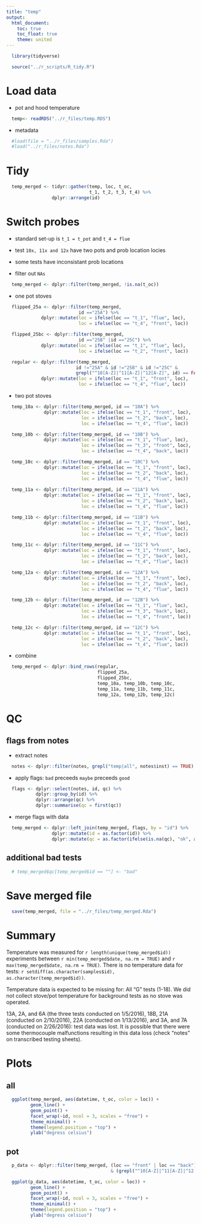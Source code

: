 ```yaml
---
title: "temp"
output:
  html_document:
    toc: true
    toc_float: true
    theme: united
---
```


```r
  library(tidyverse)
```

```r
  source("../r_scripts/R_tidy.R")
```

# Load data

* pot and hood temperature

```r
  temp<- readRDS("../r_files/temp.RDS")
```

* metadata

```r
  #load(file = "../r_files/samples.Rda")
  #load("../r_files/notes.Rda")
```

# Tidy

```r
  temp_merged <- tidyr::gather(temp, loc, t_oc,
                               t_1, t_2, t_3, t_4) %>%
                 dplyr::arrange(id)
```

# Switch probes

* standard set-up is `t_1 = t_pot` and `t_4 = flue`
* test `10x, 11x and 12x` have two pots and prob location locies
* some tests have inconsistant prob locations

* filter out `NAs`

```r
  temp_merged <- dplyr::filter(temp_merged, !is.na(t_oc))
```

* one pot stoves

```r
  flipped_25a <- dplyr::filter(temp_merged,
                           id =="25A") %>%
             dplyr::mutate(loc = ifelse(loc == "t_1", "flue", loc),
                           loc = ifelse(loc == "t_4", "front", loc))

  flipped_25bc <- dplyr::filter(temp_merged,
                           id =="25B" |id =="25C") %>%
             dplyr::mutate(loc = ifelse(loc == "t_1", "flue", loc),
                           loc = ifelse(loc == "t_2", "front", loc))

  regular <- dplyr::filter(temp_merged,
                          id !="25A" & id !="25B" & id !="25C" &
                          grepl("^10[A-Z]|^11[A-Z]|^12[A-Z]", id) == FALSE) %>%
             dplyr::mutate(loc = ifelse(loc == "t_1", "front", loc),
                           loc = ifelse(loc == "t_4", "flue", loc))

```

* two pot stoves

```r
  temp_10a <- dplyr::filter(temp_merged, id == "10A") %>%
              dplyr::mutate(loc = ifelse(loc == "t_1", "front", loc),
                            loc = ifelse(loc == "t_2", "back", loc),
                            loc = ifelse(loc == "t_4", "flue", loc))

  temp_10b <- dplyr::filter(temp_merged, id == "10B") %>%
              dplyr::mutate(loc = ifelse(loc == "t_1", "flue", loc),
                            loc = ifelse(loc == "t_3", "front", loc),
                            loc = ifelse(loc == "t_4", "back", loc))

  temp_10c <- dplyr::filter(temp_merged, id == "10C") %>%
              dplyr::mutate(loc = ifelse(loc == "t_1", "front", loc),
                            loc = ifelse(loc == "t_2", "back", loc),
                            loc = ifelse(loc == "t_4", "flue", loc))
  
  temp_11a <- dplyr::filter(temp_merged, id == "11A") %>%
              dplyr::mutate(loc = ifelse(loc == "t_1", "front", loc),
                            loc = ifelse(loc == "t_2", "back", loc),
                            loc = ifelse(loc == "t_4", "flue", loc))

  temp_11b <- dplyr::filter(temp_merged, id == "11B") %>%
              dplyr::mutate(loc = ifelse(loc == "t_1", "front", loc),
                            loc = ifelse(loc == "t_2", "back", loc),
                            loc = ifelse(loc == "t_4", "flue", loc))

  temp_11c <- dplyr::filter(temp_merged, id == "11C") %>%
              dplyr::mutate(loc = ifelse(loc == "t_1", "front", loc),
                            loc = ifelse(loc == "t_2", "back", loc),
                            loc = ifelse(loc == "t_4", "flue", loc))

  temp_12a <- dplyr::filter(temp_merged, id == "12A") %>%
              dplyr::mutate(loc = ifelse(loc == "t_1", "front", loc),
                            loc = ifelse(loc == "t_2", "back", loc),
                            loc = ifelse(loc == "t_4", "flue", loc))

  temp_12b <- dplyr::filter(temp_merged, id == "12B") %>%
              dplyr::mutate(loc = ifelse(loc == "t_1", "flue", loc),
                            loc = ifelse(loc == "t_3", "back", loc),
                            loc = ifelse(loc == "t_4", "front", loc))

  temp_12c <- dplyr::filter(temp_merged, id == "12C") %>%
              dplyr::mutate(loc = ifelse(loc == "t_1", "front", loc),
                            loc = ifelse(loc == "t_2", "back", loc),
                            loc = ifelse(loc == "t_4", "flue", loc))
```

* combine

```r
  temp_merged <- dplyr::bind_rows(regular,
                                  flipped_25a,
                                  flipped_25bc,
                                  temp_10a, temp_10b, temp_10c,
                                  temp_11a, temp_11b, temp_11c,
                                  temp_12a, temp_12b, temp_12c)

```

# QC

## flags from notes

* extract notes

```r
  notes <- dplyr::filter(notes, grepl("temp|all", notes$inst) == TRUE)
```

* apply flags: `bad` preceeds `maybe` preceeds `good`

```r
  flags <- dplyr::select(notes, id, qc) %>%
           dplyr::group_by(id) %>%
           dplyr::arrange(qc) %>%
           dplyr::summarise(qc = first(qc))
```

* merge flags with data

```r
  temp_merged <- dplyr::left_join(temp_merged, flags, by = "id") %>%
                 dplyr::mutate(id = as.factor(id)) %>%
                 dplyr::mutate(qc = as.factor(ifelse(is.na(qc), "ok", as.character(qc))))
```

## additional bad tests

```r
  # temp_merged$qc[temp_merged$id == ""] <- "bad"
```

# Save merged file

```r
  save(temp_merged, file = "../r_files/temp_merged.Rda")
```

# Summary

Temperature was measured for `r length(unique(temp_merged$id))` experiments between `r min(temp_merged$date, na.rm = TRUE)` and `r max(temp_merged$date, na.rm = TRUE)`. There is no temperature data for tests: `r setdiff(as.character(samples$id), as.character(temp_merged$id))`.

Temperature data is expected to be missing for: 
All "G" tests (1-18). We did not collect stove/pot temperature for background tests as no stove was operated.

13A, 2A, and 6A (the three tests conducted on 1/5/2016), 18B, 21A (conducted on 2/10/2016), 22A (conducted on 1/13/2016), and 3A, and 7A (conducted on 2/26/2016): test data was lost. It is possible that there were some thermocouple malfunctions resulting in this data loss (check "notes" on transcribed testing sheets).

# Plots

## all

```r
  ggplot(temp_merged, aes(datetime, t_oc, color = loc)) +
         geom_line() +
         geom_point() +
         facet_wrap(~id, ncol = 3, scales = "free") +
         theme_minimal() +
         theme(legend.position = "top") +
         ylab("degress celsius")
```

## pot

```r
  p_data <- dplyr::filter(temp_merged, (loc == "front" | loc == "back")
                                       & (grepl("^10[A-Z]|^11[A-Z]|^12[A-Z]", id)))

  ggplot(p_data, aes(datetime, t_oc, color = loc)) +
         geom_line() +
         geom_point() +
         facet_wrap(~id, ncol = 3, scales = "free") +
         theme_minimal() +
         theme(legend.position = "top") +
         ylab("degress celsius")
```